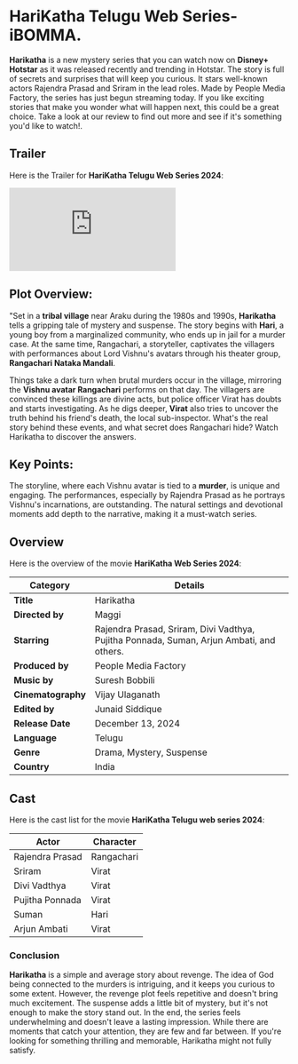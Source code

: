 


# HariKatha Telugu Web Series- iBOMMA.

**Harikatha** is a new mystery series that you can watch now on **Disney+ Hotstar** as it was released recently and trending in Hotstar. The story is full of secrets and surprises that will keep you curious. It stars well-known actors Rajendra Prasad and Sriram in the lead roles. Made by People Media Factory, the series has just begun streaming today. If you like exciting stories that make you wonder what will happen next, this could be a great choice. Take a look at our review to find out more and see if it's something you'd like to watch!.

<MDXImage
  src={SEO_OBJ.HARIKATHA.featuredImage}
  alt={SEO_OBJ.HARIKATHA.featuredImageAltText}
  title={SEO_OBJ.HARIKATHA.featuredImageAltText}
  extraStyling=" !h-96 max-w-[380px] lg:min-h-[400px] lg:h-auto lg:w-2/5 m-auto"
/>

## Trailer

Here is the Trailer for **HariKatha Telugu Web Series 2024**:

<iframe
  src="https://www.youtube.com/embed/p2Xr3T3iL7c?si=n4NfTTdyu93MtOdT"
  title="HariKatha Telugu Trailer"
  frameborder="0"
  allow="accelerometer; autoplay; clipboard-write; encrypted-media; gyroscope; picture-in-picture; web-share"
  referrerpolicy="strict-origin-when-cross-origin"
  allowfullscreen
  className="w-full h-[300px] lg:min-h-[500px]"
></iframe>

## Plot Overview:

"Set in a **tribal village** near Araku during the 1980s and 1990s, **Harikatha** tells a gripping tale of mystery and suspense. The story begins with **Hari**, a young boy from a marginalized community, who ends up in jail for a murder case. At the same time, Rangachari, a storyteller, captivates the villagers with performances about Lord Vishnu's avatars through his theater group, **Rangachari Nataka Mandali**.

Things take a dark turn when brutal murders occur in the village, mirroring the **Vishnu avatar Rangachari** performs on that day. The villagers are convinced these killings are divine acts, but police officer Virat has doubts and starts investigating. As he digs deeper, **Virat** also tries to uncover the truth behind his friend's death, the local sub-inspector. What's the real story behind these events, and what secret does Rangachari hide? Watch Harikatha to discover the answers.

## Key Points:

The storyline, where each Vishnu avatar is tied to a **murder**, is unique and engaging. The performances, especially by Rajendra Prasad as he portrays Vishnu's incarnations, are outstanding. The natural settings and devotional moments add depth to the narrative, making it a must-watch series.

## Overview

Here is the overview of the movie **HariKatha Web Series 2024**:

| **Category**       | **Details**                                                                              |
| ------------------ | ---------------------------------------------------------------------------------------- |
| **Title**          | Harikatha                                                                                |
| **Directed by**    | Maggi                                                                                    |
| **Starring**       | Rajendra Prasad, Sriram, Divi Vadthya, Pujitha Ponnada, Suman, Arjun Ambati, and others. |
| **Produced by**    | People Media Factory                                                                     |
| **Music by**       | Suresh Bobbili                                                                           |
| **Cinematography** | Vijay Ulaganath                                                                          |
| **Edited by**      | Junaid Siddique                                                                          |
| **Release Date**   | December 13, 2024                                                                        |
| **Language**       | Telugu                                                                                   |
| **Genre**          | Drama, Mystery, Suspense                                                                 |
| **Country**        | India                                                                                    |

## Cast

Here is the cast list for the movie **HariKatha Telugu web series 2024**:

| **Actor**       | **Character** |
| --------------- | ------------- |
| Rajendra Prasad | Rangachari    |
| Sriram          | Virat         |
| Divi Vadthya    | Virat         |
| Pujitha Ponnada | Virat         |
| Suman           | Hari          |
| Arjun Ambati    | Virat         |

### Conclusion

**Harikatha** is a simple and average story about revenge. The idea of God being connected to the murders is intriguing, and it keeps you curious to some extent. However, the revenge plot feels repetitive and doesn't bring much excitement. The suspense adds a little bit of mystery, but it's not enough to make the story stand out. In the end, the series feels underwhelming and doesn't leave a lasting impression. While there are moments that catch your attention, they are few and far between. If you're looking for something thrilling and memorable, Harikatha might not fully satisfy.
